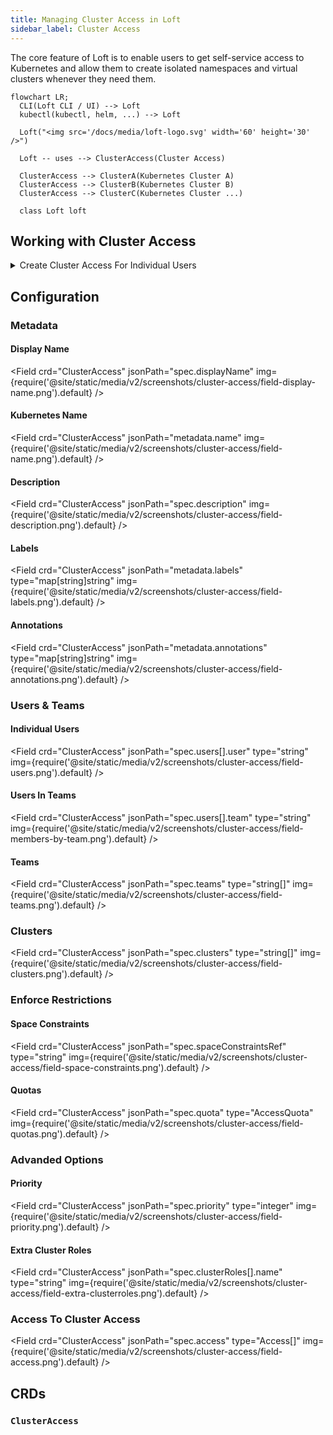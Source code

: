 ```yaml
---
title: Managing Cluster Access in Loft
sidebar_label: Cluster Access
---
```



The core feature of Loft is to enable users to get self-service access to Kubernetes and allow them to create isolated namespaces and virtual clusters whenever they need them. 

```mermaid
flowchart LR;
  CLI(Loft CLI / UI) --> Loft
  kubectl(kubectl, helm, ...) --> Loft

  Loft("<img src='/docs/media/loft-logo.svg' width='60' height='30' />")
  
  Loft -- uses --> ClusterAccess(Cluster Access)

  ClusterAccess --> ClusterA(Kubernetes Cluster A)
  ClusterAccess --> ClusterB(Kubernetes Cluster B)
  ClusterAccess --> ClusterC(Kubernetes Cluster ...)

  class Loft loft
```

## Working with Cluster Access

<details>
  <summary>Create Cluster Access For Individual Users</summary>
  <PartialClusterAccessCreateUI/>

:::note Single Sign-On + Cluster Access
You can connect a variety of SSO providers to Loft. To automatically give users access to clusters based on their SSO user groups, you can switch to the <Label>Team Members</Label> tab to grant cluster access for each member of a team (e.g. for each member of a group in Active Directory, Okta, SAML, etc.)
:::

</details>

## Configuration

### Metadata

#### Display Name
<Field crd="ClusterAccess" jsonPath="spec.displayName" img={require('@site/static/media/v2/screenshots/cluster-access/field-display-name.png').default} />

#### Kubernetes Name
<Field crd="ClusterAccess" jsonPath="metadata.name" img={require('@site/static/media/v2/screenshots/cluster-access/field-name.png').default} />

#### Description
<Field crd="ClusterAccess" jsonPath="spec.description" img={require('@site/static/media/v2/screenshots/cluster-access/field-description.png').default} />

#### Labels
<Field crd="ClusterAccess" jsonPath="metadata.labels" type="map[string]string" img={require('@site/static/media/v2/screenshots/cluster-access/field-labels.png').default} />

#### Annotations
<Field crd="ClusterAccess" jsonPath="metadata.annotations" type="map[string]string" img={require('@site/static/media/v2/screenshots/cluster-access/field-annotations.png').default} />


### Users & Teams

#### Individual Users
<Field crd="ClusterAccess" jsonPath="spec.users[].user" type="string" img={require('@site/static/media/v2/screenshots/cluster-access/field-users.png').default} />

#### Users In Teams
<Field crd="ClusterAccess" jsonPath="spec.users[].team" type="string" img={require('@site/static/media/v2/screenshots/cluster-access/field-members-by-team.png').default} />

#### Teams
<Field crd="ClusterAccess" jsonPath="spec.teams" type="string[]" img={require('@site/static/media/v2/screenshots/cluster-access/field-teams.png').default} />


### Clusters
<Field crd="ClusterAccess" jsonPath="spec.clusters" type="string[]" img={require('@site/static/media/v2/screenshots/cluster-access/field-clusters.png').default} />


### Enforce Restrictions

#### Space Constraints
<Field crd="ClusterAccess" jsonPath="spec.spaceConstraintsRef" type="string" img={require('@site/static/media/v2/screenshots/cluster-access/field-space-constraints.png').default} />

#### Quotas
<Field crd="ClusterAccess" jsonPath="spec.quota" type="AccessQuota" img={require('@site/static/media/v2/screenshots/cluster-access/field-quotas.png').default} />


### Advanded Options

#### Priority
<Field crd="ClusterAccess" jsonPath="spec.priority" type="integer" img={require('@site/static/media/v2/screenshots/cluster-access/field-priority.png').default} />

#### Extra Cluster Roles
<Field crd="ClusterAccess" jsonPath="spec.clusterRoles[].name" type="string" img={require('@site/static/media/v2/screenshots/cluster-access/field-extra-clusterroles.png').default} />


### Access To Cluster Access
<Field crd="ClusterAccess" jsonPath="spec.access" type="Access[]" img={require('@site/static/media/v2/screenshots/cluster-access/field-access.png').default} />


## CRDs

### `ClusterAccess`
<APISpec pointer="#/components/schemas/com.github.loft-sh.api.pkg.apis.management.v1.ClusterAccess" />
